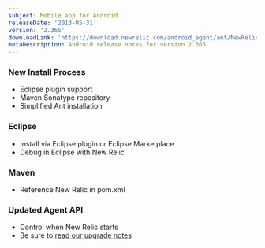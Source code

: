 ```yaml
---
subject: Mobile app for Android
releaseDate: '2013-05-31'
version: '2.365'
downloadLink: 'https://download.newrelic.com/android_agent/ant/NewRelic_Android_Agent_2.365.zip'
metaDescription: Android release notes for version 2.365.
---
```


### New Install Process

* Eclipse plugin support
* Maven Sonatype repository
* Simplified Ant installation

### Eclipse

* Install via Eclipse plugin or Eclipse Marketplace
* Debug in Eclipse with New Relic

### Maven

* Reference New Relic in pom.xml

### Updated Agent API

* Control when New Relic starts
* Be sure to [read our upgrade notes](https://newrelic.com/docs/mobile-apps/android-1-upgrade)
